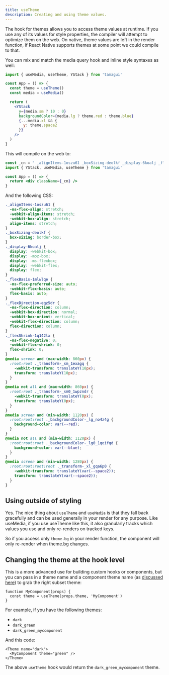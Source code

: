 ```yaml
---
title: useTheme
description: Creating and using theme values.
---
```


The hook for themes allows you to access theme values at runtime. If you use any of its values for style properties, the compiler will attempt to optimize them on the web. On native, theme values are left in the render function, if React Native supports themes at some point we could compile to that.

You can mix and match the media query hook and inline style syntaxes as well:

```jsx
import { useMedia, useTheme, YStack } from 'tamagui'

const App = () => {
  const theme = useTheme()
  const media = useMedia()

  return (
    <YStack
      y={media.sm ? 10 : 0}
      backgroundColor={media.lg ? theme.red : theme.blue}
      {...media.xl && {
        y: theme.space2
      }}
    />
  )
}
```

This will compile on the web to:

```jsx
const _cn = " _alignItems-1oszu61 _boxSizing-deolkf _display-6koalj _flexBasis-1mlwlqe _flexDirection-eqz5dr _flexShrink-1q142lx _transform-_sm_1exagq _transform-_sm0_1wpzndr _backgroundColor-_lg_no4z4g _backgroundColor-_lg0_1qoifqd _transform-_xl_gqa6p0"
import { YStack, useMedia, useTheme } from 'tamagui'

const App = () => {
  return <div className={_cn} />
}
```

And the following CSS:

```css
._alignItems-1oszu61 {
  -ms-flex-align: stretch;
  -webkit-align-items: stretch;
  -webkit-box-align: stretch;
  align-items: stretch;
}
._boxSizing-deolkf {
  box-sizing: border-box;
}
._display-6koalj {
  display: -webkit-box;
  display: -moz-box;
  display: -ms-flexbox;
  display: -webkit-flex;
  display: flex;
}
._flexBasis-1mlwlqe {
  -ms-flex-preferred-size: auto;
  -webkit-flex-basis: auto;
  flex-basis: auto;
}
._flexDirection-eqz5dr {
  -ms-flex-direction: column;
  -webkit-box-direction: normal;
  -webkit-box-orient: vertical;
  -webkit-flex-direction: column;
  flex-direction: column;
}
._flexShrink-1q142lx {
  -ms-flex-negative: 0;
  -webkit-flex-shrink: 0;
  flex-shrink: 0;
}
@media screen and (max-width: 860px) {
  :root:root ._transform-_sm_1exagq {
    -webkit-transform: translateY(10px);
    transform: translateY(10px);
  }
}
@media not all and (max-width: 860px) {
  :root:root ._transform-_sm0_1wpzndr {
    -webkit-transform: translateY(0px);
    transform: translateY(0px);
  }
}
@media screen and (min-width: 1120px) {
  :root:root:root ._backgroundColor-_lg_no4z4g {
    background-color: var(--red);
  }
}
@media not all and (min-width: 1120px) {
  :root:root:root ._backgroundColor-_lg0_1qoifqd {
    background-color: var(--blue);
  }
}
@media screen and (min-width: 1280px) {
  :root:root:root:root ._transform-_xl_gqa6p0 {
    -webkit-transform: translateY(var(--space2));
    transform: translateY(var(--space2));
  }
}
```

## Using outside of styling

Yes. The nice thing about `useTheme` and `useMedia` is that they fall back gracefully and can be used generally in your render for any purpose. Like useMedia, if you use useTheme like this, it also granularly tracks which values you use and only re-renders on tracked keys.

So if you access only `theme.bg` in your render function, the component will only re-render when theme.bg changes.

## Changing the theme at the hook level

This is a more advanced use for building custom hooks or components, but you can pass in a theme name and a component theme name (as [discussed here](/docs/intro/themes#component-subset-themes)) to grab the right subset theme:

```tsx
function MyComponent(props) {
  const theme = useTheme(props.theme, 'MyComponent')
}
```

For example, if you have the following themes:

- `dark`
- `dark_green`
- `dark_green_mycomponent`

And this code:

```tsx
<Theme name="dark">
  <MyComponent theme="green" />
</Theme>
```

The above `useTheme` hook would return the `dark_green_mycomponent` theme.
